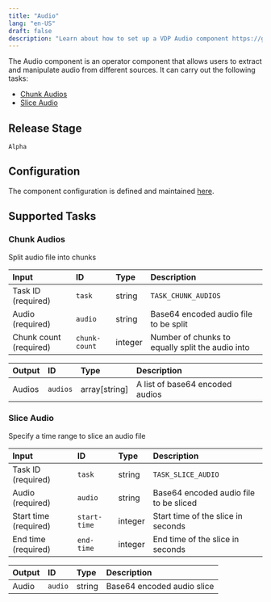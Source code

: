 ```yaml
---
title: "Audio"
lang: "en-US"
draft: false
description: "Learn about how to set up a VDP Audio component https://github.com/instill-ai/instill-core"
---
```


The Audio component is an operator component that allows users to extract and manipulate audio from different sources.
It can carry out the following tasks:

- [Chunk Audios](#chunk-audios)
- [Slice Audio](#slice-audio)



## Release Stage

`Alpha`



## Configuration

The component configuration is defined and maintained [here](https://github.com/instill-ai/component/blob/main/operator/audio/v0/config/definition.json).





## Supported Tasks

### Chunk Audios

Split audio file into chunks


| Input | ID | Type | Description |
| :--- | :--- | :--- | :--- |
| Task ID (required) | `task` | string | `TASK_CHUNK_AUDIOS` |
| Audio (required) | `audio` | string | Base64 encoded audio file to be split |
| Chunk count (required) | `chunk-count` | integer | Number of chunks to equally split the audio into |



| Output | ID | Type | Description |
| :--- | :--- | :--- | :--- |
| Audios | `audios` | array[string] | A list of base64 encoded audios |






### Slice Audio

Specify a time range to slice an audio file


| Input | ID | Type | Description |
| :--- | :--- | :--- | :--- |
| Task ID (required) | `task` | string | `TASK_SLICE_AUDIO` |
| Audio (required) | `audio` | string | Base64 encoded audio file to be sliced |
| Start time (required) | `start-time` | integer | Start time of the slice in seconds |
| End time (required) | `end-time` | integer | End time of the slice in seconds |



| Output | ID | Type | Description |
| :--- | :--- | :--- | :--- |
| Audio | `audio` | string | Base64 encoded audio slice |







